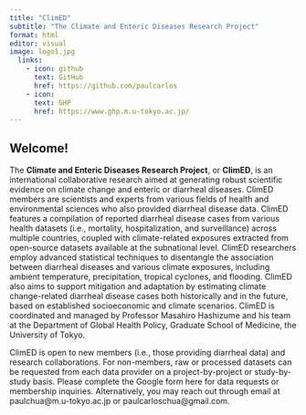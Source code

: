 ```yaml
---
title: "ClimED"
subtitle: "The Climate and Enteric Diseases Research Project"
format: html
editor: visual
image: logo1.jpg
  links:
    - icon: github
      text: GitHub
      href: https://github.com/paulcarlos
    - icon:
      text: GHP
      href: https://www.ghp.m.u-tokyo.ac.jp/
---
```


## Welcome!

The **Climate and Enteric Diseases Research Project**, or **ClimED**, is an international collaborative research aimed at generating robust scientific evidence on climate change and enteric or diarrheal diseases. ClimED members are scientists and experts from various fields of health and environmental sciences who also provided diarrheal disease data. ClimED features a compilation of reported diarrheal disease cases from various health datasets (i.e., mortality, hospitalization, and surveillance) across multiple countries, coupled with climate-related exposures extracted from open-source datasets available at the subnational level. ClimED researchers employ advanced statistical techniques to disentangle the association between diarrheal diseases and various climate exposures, including ambient temperature, precipitation, tropical cyclones, and flooding. ClimED also aims to support mitigation and adaptation by estimating climate change-related diarrheal disease cases both historically and in the future, based on established socioeconomic and climate scenarios. ClimED is coordinated and managed by Professor Masahiro Hashizume and his team at the Department of Global Health Policy, Graduate School of Medicine, the University of Tokyo.

ClimED is open to new members (i.e., those providing diarrheal data) and research collaborations. For non-members, raw or processed datasets can be requested from each data provider on a project-by-project or study-by-study basis. Please complete the Google form here for data requests or membership inquiries. Alternatively, you may reach out through email at paulchua\@m.u-tokyo.ac.jp or paulcarloschua\@gmail.com.

## 
